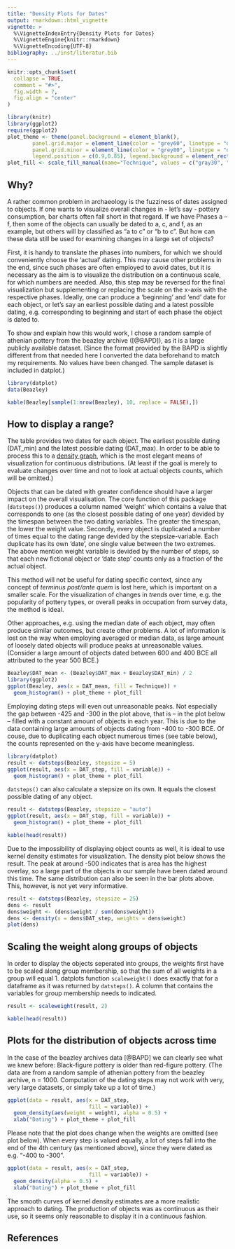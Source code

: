 ```yaml
---
title: "Density Plots for Dates"
output: rmarkdown::html_vignette
vignette: >
  %\VignetteIndexEntry{Density Plots for Dates}
  %\VignetteEngine{knitr::rmarkdown}
  %\VignetteEncoding{UTF-8}
bibliography: ../inst/literatur.bib
---
```


```r
knitr::opts_chunk$set(
  collapse = TRUE,
  comment = "#>",
  fig.width = 7,
  fig.align = "center"
)

library(knitr)
library(ggplot2)
require(ggplot2)
plot_theme <- theme(panel.background = element_blank(), 
        panel.grid.major = element_line(color = "grey60", linetype = "dashed"),
        panel.grid.minor = element_line(color = "grey80", linetype = "dashed"),
        legend.position = c(0.9,0.85), legend.background = element_rect(fill = "white", color = "grey60"))
plot_fill <- scale_fill_manual(name="Technique", values = c("gray30", "tomato3"))
```


## Why?

A rather common problem in archaeology is the fuzziness of dates assigned to objects. If one wants to visualize overall changes in - let's say - pottery consumption, bar charts often fall short in that regard. If we have Phases a -- f, then some of the objects can usually be dated to a, c, and f, as an example, but others will by classified as "a to c" or "b to c". But how can these data still be used for examining changes in a large set of objects?

First, it is handy to translate the phases into numbers, for which we should conveniently choose the 'actual' dating. This may cause other problems in the end, since such phases are often employed to avoid dates, but it is necessary as the aim is to visualize the distribution on a continuous scale, for which numbers are needed. Also, this step may be reversed for the final visualization but supplementing or replacing the scale on the x-axis with the respective phases. 
Ideally, one can produce a 'beginning' and 'end' date for each object, or let's say an earliest possible dating and a latest possible dating, e.g. corresponding to beginning and start of each phase the object is dated to. 

To show and explain how this would work, I chose a random sample of athenian pottery from the beazley archive ([@BAPD]), as it is a large publicly available dataset. (Since the format provided by the BAPD is slightly different from that needed here I converted the data beforehand to match my requirements. No values have been changed. The sample dataset is included in datplot.)

```r
library(datplot)
data(Beazley)
```
```r
kable(Beazley[sample(1:nrow(Beazley), 10, replace = FALSE),])
```

## How to display a range?

The table provides two dates for each object. The earliest possible dating (DAT_min) and the latest possible dating (DAT_max). In order to be able to process this to a [density graph](https://en.wikipedia.org/wiki/Kernel_density_estimation), which is the most elegant means of visualization for continuous distributions. (At least if the goal is merely to evaluate changes over time and not to look at actual objects counts, which will be omitted.)

Objects that can be dated with greater confidence should have a larger impact on the overall visualisation. The core function of this package (`datsteps()`) produces a column named 'weight' which contains a value that corresponds to one (as the closest possible dating of one year) devided by the timespan between the two dating variables. The greater the timespan, the lower the weight value. 
Secondly, every object is duplicated a number of times equal to the dating range devided by the stepsize-variable. Each duplicate has its own 'date', one single value between the two extremes. The above mention weight variable is devided by the number of steps, so that each new fictional object or 'date step' counts only as a fraction of the actual object. 

This method will not be useful for dating specific context, since any concept of _terminus post/ante quem_ is lost here, which is important on a smaller scale. For the visualization of changes in _trends_ over time, e.g. the popularity of pottery types, or overall peaks in occupation from survey data, the method is ideal. 

Other approaches, e.g. using the median date of each object, may often produce similar outcomes, but create other problems. A lot of information is lost on the way when employing averaged or median data, as large amount of loosely dated objects will produce peaks at unreasonable values. (Consider a large amount of objects dated between 600 and 400 BCE all attributed to the year 500 BCE.)

```r
Beazley$DAT_mean <- (Beazley$DAT_max + Beazley$DAT_min) / 2
library(ggplot2)
ggplot(Beazley, aes(x = DAT_mean, fill = Technique)) + 
  geom_histogram() + plot_theme + plot_fill
```

Employing dating steps will even out unreasonable peaks. Not especially the gap between -425 and -300 in the plot above, that is -- in the plot below -- filled with a constant amount of objects in each year. This is due to the data containing large amounts of objects dating from -400 to -300 BCE. Of couse, due to duplicating each object numerous times (see table below), the counts represented on the y-axis have become meaningless.

```r
library(datplot)
result <- datsteps(Beazley, stepsize = 5)
ggplot(result, aes(x = DAT_step, fill = variable)) + 
  geom_histogram() + plot_theme + plot_fill
```

`datsteps()` can also calculate a stepsize on its own. It equals the closest possible dating of any object. 

```r
result <- datsteps(Beazley, stepsize = "auto")
ggplot(result, aes(x = DAT_step, fill = variable)) + 
  geom_histogram() + plot_theme + plot_fill
```


```r
kable(head(result))
```

Due to the impossibility of displaying object counts as well, it is ideal to use kernel density estimates for visualization. The density plot below shows the result. The peak at around -500 indicates that is area has the highest overlay, so a large part of the objects in our sample have been dated around this time. The same distribution can also be seen in the bar plots above. This, however, is not yet very informative. 

```r
result <- datsteps(Beazley, stepsize = 25)
dens <- result
dens$weight <- (dens$weight / sum(dens$weight))
dens <- density(x = dens$DAT_step, weights = dens$weight)
plot(dens)
```



## Scaling the weight along groups of objects

In order to display the objects seperated into groups, the weights first have to be scaled along group membership, so that the sum of all weights in a group will equal 1. datplots function `scaleweight()` does exactly that for a dataframe as it was returned by `datsteps()`. A column that contains the variables for group membership needs to indicated.


```r
result <- scaleweight(result, 2)
```

```r
kable(head(result))
```


  
## Plots for the distribution of objects across time

In the case of the beazley archives data [@BAPD] we can clearly see what we knew before: Black-figure pottery is older than red-figure pottery. (The data are from a random sample of athenian pottery from the beazley archive, n = 1000. Computation of the dating steps may not work with very, very large datasets, or simply take up a lot of time.)

```r
ggplot(data = result, aes(x = DAT_step, 
                          fill = variable)) +
  geom_density(aes(weight = weight), alpha = 0.5) +
  xlab("Dating") + plot_theme + plot_fill
```


Please note that the plot does change when the weights are omitted (see plot below). When every step is valued equally, a lot of steps fall into the end of the 4th century (as mentioned above), since they were dated as e.g. "-400 to -300".

```r
ggplot(data = result, aes(x = DAT_step, 
                          fill = variable)) +
  geom_density(alpha = 0.5) +
  xlab("Dating") + plot_theme + plot_fill
```


The smooth curves of kernel density estimates are a more realistic approach to dating. The production of objects was as continuous as their use, so it seems only reasonable to display it in a continuous fashion.


## References

